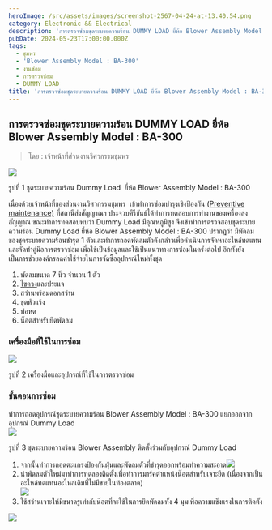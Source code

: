 ```yaml
---
heroImage: /src/assets/images/screenshot-2567-04-24-at-13.40.54.png
category: Electronic && Electrical
description: 'การตรวจซ่อมชุดระบายความร้อน DUMMY LOAD ยี่ห้อ Blower Assembly Model : BA-300'
pubDate: 2024-05-23T17:00:00.000Z
tags:
  - ชุมพร
  - 'Blower Assembly Model : BA-300'
  - งานซ่อม
  - การตรวจซ่อม
  - DUMMY LOAD
title: 'การตรวจซ่อมชุดระบายความร้อน DUMMY LOAD ยี่ห้อ Blower Assembly Model : BA-300'
---
```


## การตรวจซ่อมชุดระบายความร้อน DUMMY LOAD ยี่ห้อ Blower Assembly Model : BA-300

> โดย : เจ้าหน้าที่ส่วนงานวิศวกรรมชุมพร

![](https://raw.githubusercontent.com/Jaylaelike/blog-template/main/src/assets/images/screenshot-2567-04-24-at-13.31.15.png)

รูปที่ 1 ชุดระบายความร้อน Dummy Load  ยี่ห้อ Blower Assembly Model : BA-300

เนื่องด้วยเจ้าหน้าที่ของส่วนงานวิศวกรรมชุมพร  เข้าทำการซ่อมบำรุงเชิงป้องกัน ([Preventive maintenance)](https://dictionary.sanook.com/search/dict-computer/preventive-maintenance) ที่สถานีส่งสัญญาณฯ ประจวบคีรีขันธ์ได้ทำการทดสอบการทำงานของเครื่องส่งสัญญาณ ขณะทำการทดสอบพบว่า Dummy Load มีอุณหภูมิสูง จึงเข้าทำการตรวจสอบชุดระบายความร้อน Dummy Load ยี่ห้อ Blower Assembly Model : BA-300 ปรากฏว่า มีพัดลมของชุดระบายความร้อนชำรุด 1 ตัวและทำการถอดพัดลมตัวดังกล่าวเพื่อดำเนินการจัดหาอะไหล่ทดแทนและจัดทำคู่มือการตรวจซ่อม เพื่อใช้เป็นข้อมูลและใช้เป็นแนวทางการซ่อมในครั้งต่อไป อีกทั้งยังเป็นการช่วยองค์กรลดค่าใช้จ่ายในการจัดซื้ออุปกรณ์ใหม่ทั้งชุด

1. พัดลมขนาด 7 นิ้ว จำนวน 1 ตัว
2. [ไขควง](https://www.lazada.co.th/tag/%E0%B9%80%E0%B8%81%E0%B8%88%E0%B8%A7%E0%B8%B1%E0%B8%94%E0%B9%81%E0%B8%A3%E0%B8%87%E0%B8%94%E0%B8%B1%E0%B8%99%E0%B8%99%E0%B9%89%E0%B8%B3%E0%B8%A2%E0%B8%B2%E0%B9%81%E0%B8%AD%E0%B8%A3%E0%B9%8C/)และประแจ
3. สว่านพร้อมดอกสว่าน
4. ชุดหัวแร้ง
5. ท่อหด
6. น๊อตสำหรับยึดพัดลม

### เครื่องมือที่ใช้ในการซ่อม

![](https://raw.githubusercontent.com/Jaylaelike/blog-template/main/src/assets/images/screenshot-2567-04-24-at-13.39.28.png)

รูปที่ 2 เครื่องมือและอุปกรณ์ที่ใช้ในการตรวจซ่อม

### ขั้นตอนการซ่อม

ทำการถอดอุปกรณ์ชุดระบายความร้อน Blower Assembly Model : BA-300 แยกออกจากอุปกรณ์ Dummy Load \
![](https://raw.githubusercontent.com/Jaylaelike/blog-template/main/src/assets/images/screenshot-2567-04-24-at-13.40.54.png)

รูปที่ 3 ชุดระบายความร้อน Blower Assembly ติดตั้งร่วมกับอุปกรณ์ Dummy Load

1. จากนั้นทำการถอดตะแกรงป้องกันฝุ่นและพัดลมตัวที่ชำรุดออกพร้อมทำความสะอาด![](https://raw.githubusercontent.com/Jaylaelike/blog-template/main/src/assets/images/screenshot-2567-04-24-at-13.41.10.png)
2. นำพัดลมตัวใหม่มาทำการทดลองติดตั้งเพื่อทำการมาร์คตำแหน่งน๊อตสำหรับเจาะยึด (เนื่องจากเป็นอะไหล่ทดแทนอะไหล่เดิมที่ไม่มีขายในท้องตลาด)\
   ![](https://raw.githubusercontent.com/Jaylaelike/blog-template/main/src/assets/images/screenshot-2567-04-24-at-13.48.36.png)
3. ใช้สว่านเจาะให้มีขนาดรูเท่ากับน๊อตที่จะใช้ในการยึดพัดลมทั้ง 4 มุมเพื่อความแข็งแรงในการติดตั้ง

![](https://raw.githubusercontent.com/Jaylaelike/blog-template/main/src/assets/images/screenshot-2567-04-24-at-13.52.28.png)
